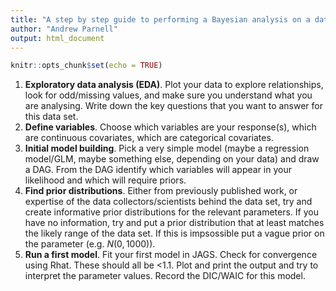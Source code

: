 ```yaml
---
title: "A step by step guide to performing a Bayesian analysis on a data set"
author: "Andrew Parnell"
output: html_document
---
```


```r
knitr::opts_chunk$set(echo = TRUE)
```

1. __Exploratory data analysis (EDA)__. Plot your data to explore relationships, look for odd/missing values, and make sure you understand what you are analysing. Write down the key questions that you want to answer for this data set. 
2. __Define variables__. Choose which variables are your response(s), which are continuous covariates, which are categorical covariates.
3. __Initial model building__. Pick a very simple model (maybe a regression model/GLM, maybe something else, depending on your data) and draw a DAG. From the DAG identify which variables will appear in your likelihood and which will require priors.
4. __Find prior distributions__. Either from previously published work, or expertise of the data collectors/scientists behind the data set, try and create informative prior distributions for the relevant parameters. If you have no information, try and put a prior distribution that at least matches the likely range of the data set. If this is impsossible put a vague prior on the parameter (e.g. $N(0, 1000)$).
5. __Run a first model__. Fit your first model in JAGS. Check for convergence using Rhat. These should all be <1.1. Plot and print the output and try to interpret the parameter values. Record the DIC/WAIC for this model. 